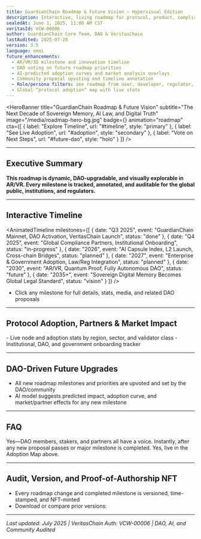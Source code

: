 ```yaml
---
title: GuardianChain Roadmap & Future Vision — Hypervisual Edition
description: Interactive, living roadmap for protocol, product, compliance, and global expansion—explorable by year, track, and innovation impact.
sealedAt: June 1, 2025, 11:00 AM CST
veritasId: VCW-00006
author: GuardianChain Core Team, DAO & VeritasChain
lastAudited: 2025-07-28
version: 3.5
language: omni
future_enhancements:
  - AR/VR/3D milestone and innovation timeline
  - DAO voting on future roadmap priorities
  - AI-predicted adoption curves and market analysis overlays
  - Community proposal upvoting and timeline annotation
  - Role/persona filters: see roadmap from user, developer, regulator, or DAO perspective
  - Global “protocol adoption” map with live stats
---
```


<HeroBanner
  title="GuardianChain Roadmap & Future Vision"
  subtitle="The Next Decade of Sovereign Memory, AI Law, and Digital Truth"
  image="/media/roadmap-hero-bg.jpg"
  badge={<VeritasBadge id="VCW-00006" />}
  animation="roadmap"
  cta={[
    { label: "Explore Timeline", url: "#timeline", style: "primary" },
    { label: "See Live Adoption", url: "#adoption", style: "secondary" },
    { label: "Vote on Next Steps", url: "#future-dao", style: "holo" }
  ]}
/>

<UtilityBar>
  <SectionTOC sticky scrollSpy animation="fade-in" />
  <QuickActions>
    <CopyButton text="guardian-global.com/whitepaper/roadmap" />
    <ShareMenu platforms={["twitter", "linkedin", "telegram", "farcaster", "email"]} />
    <PDFExport />
    <VoiceToggle />
    <ThemeToggle />
    <TranslateMenu languages={["en", "es", "zh", "de", "fr", "ar", "hi", "jp"]} />
    <TextSizeToggle />
  </QuickActions>
</UtilityBar>

<LiveStats type="roadmap" position="banner" />

---

## <span id="executive-summary">Executive Summary <InfoIcon /></span>
<Callout type="impact" icon="🗺️">
  <b>This roadmap is dynamic, DAO-upgradable, and visually explorable in AR/VR. Every milestone is tracked, annotated, and auditable for the global public, institutions, and regulators.</b>
</Callout>

---

## <span id="timeline">Interactive Timeline <TimelineIcon /></span>
<AnimatedTimeline
  milestones={[
    { date: "Q3 2025", event: "GuardianChain Mainnet, DAO Activation, VeritasChain Launch", status: "done" },
    { date: "Q4 2025", event: "Global Compliance Partners, Institutional Onboarding", status: "in-progress" },
    { date: "2026", event: "AI Capsule Index, L2 Launch, Cross-chain Bridges", status: "planned" },
    { date: "2027", event: "Enterprise & Government Adoption, Law/Reg Integration", status: "planned" },
    { date: "2030", event: "AR/VR, Quantum Proof, Fully Autonomous DAO", status: "future" },
    { date: "2035+", event: "Sovereign Digital Memory Becomes Global Legal Standard", status: "vision" }
  ]}
/>
- Click any milestone for full details, stats, media, and related DAO proposals

---

## <span id="adoption">Protocol Adoption, Partners & Market Impact <WorldIcon /></span>
<AdoptionMap interactive />
- Live node and adoption stats by region, sector, and validator class
- Institutional, DAO, and government onboarding tracker

---

## <span id="future-dao">DAO-Driven Future Upgrades <DAOBadge /></span>
- All new roadmap milestones and priorities are upvoted and set by the DAO/community
- AI model suggests predicted impact, adoption curve, and market/partner effects for any new milestone

---

## <span id="faq">FAQ <HelpIcon /></span>
<FAQ>
  <Question q="Can I vote on the roadmap?">Yes—DAO members, stakers, and partners all have a voice.</Question>
  <Question q="How often does the roadmap update?">Instantly, after any new proposal passes or major milestone is completed.</Question>
  <Question q="Can I see adoption by region or sector?">Yes, live in the Adoption Map above.</Question>
</FAQ>

---

## <span id="audit">Audit, Version, and Proof-of-Authorship NFT <AuditIcon /></span>
- Every roadmap change and completed milestone is versioned, time-stamped, and NFT-minted
- Download or compare prior versions: <AuditTrail doc="roadmap" />

---

_Last updated: July 2025 | VeritasChain Auth: VCW-00006 | DAO, AI, and Community Audited_
